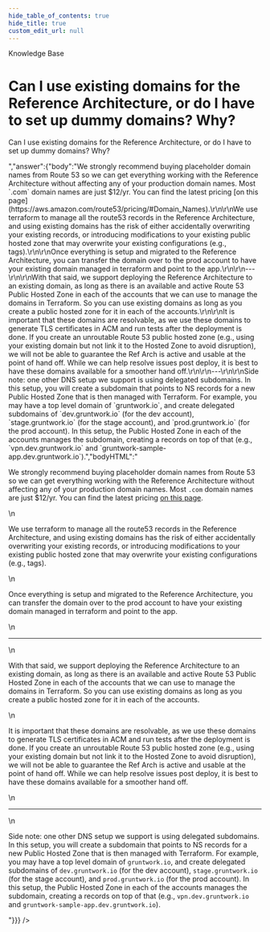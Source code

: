 ```yaml
---
hide_table_of_contents: true
hide_title: true
custom_edit_url: null
---
```



<head>
  <link rel="canonical" href="https://github.com/gruntwork-io/knowledge-base/discussions/233" />
</head>

<CenterLayout>
<span className="searchCategory">Knowledge Base</span>
<h1>Can I use existing domains for the Reference Architecture, or do I have to set up dummy domains? Why?</h1>
<GitHub discussion={{"id":"D_kwDOF8slf84AO52q","number":233,"author":{"login":"marijakstrazdas"},"title":"Can I use existing domains for the Reference Architecture, or do I have to set up dummy domains? Why?","body":"Can I use existing domains for the Reference Architecture, or do I have to set up dummy domains? Why?","bodyHTML":"<p dir=\"auto\">Can I use existing domains for the Reference Architecture, or do I have to set up dummy domains? Why?</p>","answer":{"body":"We strongly recommend buying placeholder domain names from Route 53 so we can get everything working with the Reference Architecture without affecting any of your production domain names. Most `.com` domain names are just $12/yr. You can find the latest pricing [on this page](https://aws.amazon.com/route53/pricing/#Domain_Names).\r\n\r\nWe use terraform to manage all the route53 records in the Reference Architecture, and using existing domains has the risk of either accidentally overwriting your existing records, or introducing modifications to your existing public hosted zone that may overwrite your existing configurations (e.g., tags).\r\n\r\nOnce everything is setup and migrated to the Reference Architecture, you can transfer the domain over to the prod account to have your existing domain managed in terraform and point to the app.\r\n\r\n---\r\n\r\nWith that said, we support deploying the Reference Architecture to an existing domain, as long as there is an available and active Route 53 Public Hosted Zone in each of the accounts that we can use to manage the domains in Terraform. So you can use existing domains as long as you create a public hosted zone for it in each of the accounts.\r\n\r\nIt is important that these domains are resolvable, as we use these domains to generate TLS certificates in ACM and run tests after the deployment is done. If you create an unroutable Route 53 public hosted zone (e.g., using your existing domain but not link it to the Hosted Zone to avoid disruption), we will not be able to guarantee the Ref Arch is active and usable at the point of hand off. While we can help resolve issues post deploy, it is best to have these domains available for a smoother hand off.\r\n\r\n---\r\n\r\nSide note: one other DNS setup we support is using delegated subdomains. In this setup, you will create a subdomain that points to NS records for a new Public Hosted Zone that is then managed with Terraform. For example, you may have a top level domain of `gruntwork.io`, and create delegated subdomains of `dev.gruntwork.io` (for the dev account), `stage.gruntwork.io` (for the stage account), and `prod.gruntwork.io` (for the prod account). In this setup, the Public Hosted Zone in each of the accounts manages the subdomain, creating a records on top of that (e.g., `vpn.dev.gruntwork.io` and `gruntwork-sample-app.dev.gruntwork.io`).","bodyHTML":"<p dir=\"auto\">We strongly recommend buying placeholder domain names from Route 53 so we can get everything working with the Reference Architecture without affecting any of your production domain names. Most <code class=\"notranslate\">.com</code> domain names are just $12/yr. You can find the latest pricing <a href=\"https://aws.amazon.com/route53/pricing/#Domain_Names\" rel=\"nofollow\">on this page</a>.</p>\n<p dir=\"auto\">We use terraform to manage all the route53 records in the Reference Architecture, and using existing domains has the risk of either accidentally overwriting your existing records, or introducing modifications to your existing public hosted zone that may overwrite your existing configurations (e.g., tags).</p>\n<p dir=\"auto\">Once everything is setup and migrated to the Reference Architecture, you can transfer the domain over to the prod account to have your existing domain managed in terraform and point to the app.</p>\n<hr>\n<p dir=\"auto\">With that said, we support deploying the Reference Architecture to an existing domain, as long as there is an available and active Route 53 Public Hosted Zone in each of the accounts that we can use to manage the domains in Terraform. So you can use existing domains as long as you create a public hosted zone for it in each of the accounts.</p>\n<p dir=\"auto\">It is important that these domains are resolvable, as we use these domains to generate TLS certificates in ACM and run tests after the deployment is done. If you create an unroutable Route 53 public hosted zone (e.g., using your existing domain but not link it to the Hosted Zone to avoid disruption), we will not be able to guarantee the Ref Arch is active and usable at the point of hand off. While we can help resolve issues post deploy, it is best to have these domains available for a smoother hand off.</p>\n<hr>\n<p dir=\"auto\">Side note: one other DNS setup we support is using delegated subdomains. In this setup, you will create a subdomain that points to NS records for a new Public Hosted Zone that is then managed with Terraform. For example, you may have a top level domain of <code class=\"notranslate\">gruntwork.io</code>, and create delegated subdomains of <code class=\"notranslate\">dev.gruntwork.io</code> (for the dev account), <code class=\"notranslate\">stage.gruntwork.io</code> (for the stage account), and <code class=\"notranslate\">prod.gruntwork.io</code> (for the prod account). In this setup, the Public Hosted Zone in each of the accounts manages the subdomain, creating a records on top of that (e.g., <code class=\"notranslate\">vpn.dev.gruntwork.io</code> and <code class=\"notranslate\">gruntwork-sample-app.dev.gruntwork.io</code>).</p>"}}} />

</CenterLayout>
  

<!-- ##DOCS-SOURCER-START
{
  "sourcePlugin": "github-discussions",
  "hash": "baebffc08f235194596e356ab42ef118"
}
##DOCS-SOURCER-END -->
